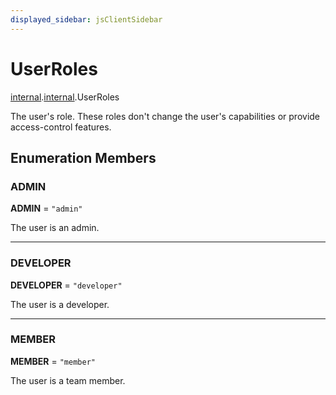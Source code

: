 ```yaml
---
displayed_sidebar: jsClientSidebar
---
```



# UserRoles

[internal](../../modules/internal.mdx).[internal](../modules/internal.internal.mdx).UserRoles

The user's role. These roles don't change the user's capabilities or provide access-control features.

## Enumeration Members

### ADMIN

 **ADMIN** = ``"admin"``

The user is an admin.

___

### DEVELOPER

 **DEVELOPER** = ``"developer"``

The user is a developer.

___

### MEMBER

 **MEMBER** = ``"member"``

The user is a team member.
